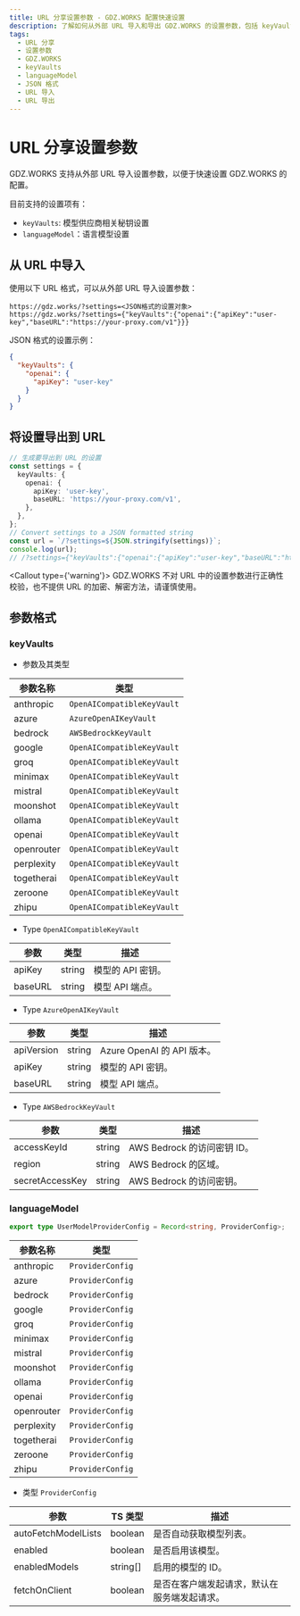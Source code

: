 ```yaml
---
title: URL 分享设置参数 - GDZ.WORKS 配置快速设置
description: 了解如何从外部 URL 导入和导出 GDZ.WORKS 的设置参数，包括 keyVaults 和 languageModel，以及参数格式和类型。
tags:
  - URL 分享
  - 设置参数
  - GDZ.WORKS
  - keyVaults
  - languageModel
  - JSON 格式
  - URL 导入
  - URL 导出
---
```


# URL 分享设置参数

GDZ.WORKS 支持从外部 URL 导入设置参数，以便于快速设置 GDZ.WORKS 的配置。

目前支持的设置项有：

- `keyVaults`: 模型供应商相关秘钥设置
- `languageModel`：语言模型设置

## 从 URL 中导入

使用以下 URL 格式，可以从外部 URL 导入设置参数：

```plaintext
https://gdz.works/?settings=<JSON格式的设置对象>
https://gdz.works/?settings={"keyVaults":{"openai":{"apiKey":"user-key","baseURL":"https://your-proxy.com/v1"}}}
```

JSON 格式的设置示例：

```json
{
  "keyVaults": {
    "openai": {
      "apiKey": "user-key"
    }
  }
}
```

## 将设置导出到 URL

```ts
// 生成要导出到 URL 的设置
const settings = {
  keyVaults: {
    openai: {
      apiKey: 'user-key',
      baseURL: 'https://your-proxy.com/v1',
    },
  },
};
// Convert settings to a JSON formatted string
const url = `/?settings=${JSON.stringify(settings)}`;
console.log(url);
// /?settings={"keyVaults":{"openai":{"apiKey":"user-key","baseURL":"https://your-proxy.com/v1"}}}
```

<Callout type={'warning'}>
  GDZ.WORKS 不对 URL 中的设置参数进行正确性校验，也不提供 URL 的加密、解密方法，请谨慎使用。
</Callout>

## 参数格式

### keyVaults

- 参数及其类型

| 参数名称       | 类型                         |
| ---------- | -------------------------- |
| anthropic  | `OpenAICompatibleKeyVault` |
| azure      | `AzureOpenAIKeyVault`      |
| bedrock    | `AWSBedrockKeyVault`       |
| google     | `OpenAICompatibleKeyVault` |
| groq       | `OpenAICompatibleKeyVault` |
| minimax    | `OpenAICompatibleKeyVault` |
| mistral    | `OpenAICompatibleKeyVault` |
| moonshot   | `OpenAICompatibleKeyVault` |
| ollama     | `OpenAICompatibleKeyVault` |
| openai     | `OpenAICompatibleKeyVault` |
| openrouter | `OpenAICompatibleKeyVault` |
| perplexity | `OpenAICompatibleKeyVault` |
| togetherai | `OpenAICompatibleKeyVault` |
| zeroone    | `OpenAICompatibleKeyVault` |
| zhipu      | `OpenAICompatibleKeyVault` |

- Type `OpenAICompatibleKeyVault`

| 参数      | 类型     | 描述          |
| ------- | ------ | ----------- |
| apiKey  | string | 模型的 API 密钥。 |
| baseURL | string | 模型 API 端点。  |

- Type `AzureOpenAIKeyVault`

| 参数         | 类型     | 描述                     |
| ---------- | ------ | ---------------------- |
| apiVersion | string | Azure OpenAI 的 API 版本。 |
| apiKey     | string | 模型的 API 密钥。            |
| baseURL    | string | 模型 API 端点。             |

- Type `AWSBedrockKeyVault`

| 参数              | 类型     | 描述                    |
| --------------- | ------ | --------------------- |
| accessKeyId     | string | AWS Bedrock 的访问密钥 ID。 |
| region          | string | AWS Bedrock 的区域。      |
| secretAccessKey | string | AWS Bedrock 的访问密钥。    |

### languageModel

```ts
export type UserModelProviderConfig = Record<string, ProviderConfig>;
```

| 参数名称       | 类型               |
| ---------- | ---------------- |
| anthropic  | `ProviderConfig` |
| azure      | `ProviderConfig` |
| bedrock    | `ProviderConfig` |
| google     | `ProviderConfig` |
| groq       | `ProviderConfig` |
| minimax    | `ProviderConfig` |
| mistral    | `ProviderConfig` |
| moonshot   | `ProviderConfig` |
| ollama     | `ProviderConfig` |
| openai     | `ProviderConfig` |
| openrouter | `ProviderConfig` |
| perplexity | `ProviderConfig` |
| togetherai | `ProviderConfig` |
| zeroone    | `ProviderConfig` |
| zhipu      | `ProviderConfig` |

- 类型 `ProviderConfig`

| 参数                  | TS 类型     | 描述                     |
| ------------------- | --------- | ---------------------- |
| autoFetchModelLists | boolean   | 是否自动获取模型列表。            |
| enabled             | boolean   | 是否启用该模型。               |
| enabledModels       | string\[] | 启用的模型的 ID。             |
| fetchOnClient       | boolean   | 是否在客户端发起请求，默认在服务端发起请求。 |
